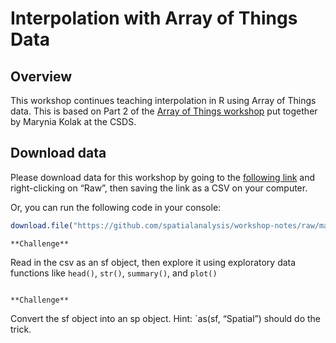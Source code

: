 # Interpolation with Array of Things Data

## Overview

This workshop continues teaching interpolation in R using Array of Things data. This is based on Part 2 of the [Array of Things workshop](https://geodacenter.github.io/aot-workshop/) put together by Marynia Kolak at the CSDS. 

## Download data

Please download data for this workshop by going to the [following link](https://github.com/spatialanalysis/workshop-notes/blob/master/data/node_temps.csv) and right-clicking on "Raw", then saving the link as a CSV on your computer. 

Or, you can run the following code in your console:

```r
download.file("https://github.com/spatialanalysis/workshop-notes/raw/master/data/node_temps.csv", destfile = "node-temps.csv")
```

```block
**Challenge**
```
Read in the csv as an sf object, then explore it using exploratory data functions like `head()`, `str()`, `summary()`, and `plot()`
```block
```

```block
**Challenge**
```
Convert the sf object into an sp object. Hint: `as(sf, "Spatial") should do the trick.
```block
```
